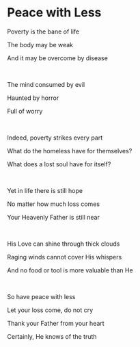 # Peace with Less

Poverty is the bane of life

The body may be weak

And it may be overcome by disease

<br />

The mind consumed by evil

Haunted by horror

Full of worry

<br />

Indeed, poverty strikes every part

What do the homeless have for themselves?

What does a lost soul have for itself?

<br />

Yet in life there is still hope

No matter how much loss comes

Your Heavenly Father is still near

<br />

His Love can shine through thick clouds

Raging winds cannot cover His whispers

And no food or tool is more valuable than He

<br />

So have peace with less

Let your loss come, do not cry

Thank your Father from your heart

Certainly, He knows of the truth
